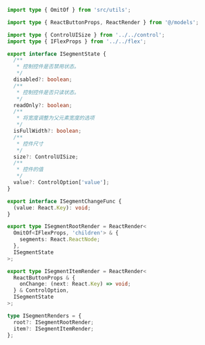 ```ts pure
import type { OmitOf } from 'src/utils';

import type { ReactButtonProps, ReactRender } from '@/models';

import type { ControlUISize } from '../../control';
import type { IFlexProps } from '../../flex';

export interface ISegmentState {
  /**
   * 控制控件是否禁用状态。
   */
  disabled?: boolean;
  /**
   * 控制控件是否只读状态。
   */
  readOnly?: boolean;
  /**
   * 将宽度调整为父元素宽度的选项
   */
  isFullWidth?: boolean;
  /**
   * 控件尺寸
   */
  size?: ControlUISize;
  /**
   * 控件的值
   */
  value?: ControlOption['value'];
}

export interface ISegmentChangeFunc {
  (value: React.Key): void;
}

export type ISegmentRootRender = ReactRender<
  OmitOf<IFlexProps, 'children'> & {
    segments: React.ReactNode;
  },
  ISegmentState
>;

export type ISegmentItemRender = ReactRender<
  ReactButtonProps & {
    onChange: (next: React.Key) => void;
  } & ControlOption,
  ISegmentState
>;

type ISegmentRenders = {
  root?: ISegmentRootRender;
  item?: ISegmentItemRender;
};
```